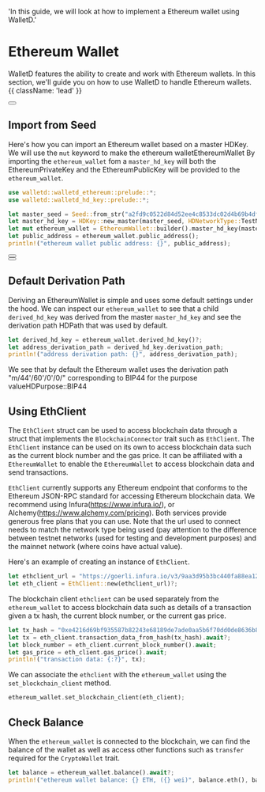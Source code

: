   'In this guide, we will look at how to implement a Ethereum wallet using WalletD.'

# Ethereum Wallet

WalletD features the ability to create and work with Ethereum wallets.
In this section, we'll guide you on how to use WalletD to handle Ethereum wallets. {{ className: 'lead' }}

<div className="not-prose">
  <Button
    href="/quickstart/#notes-on-following-the-guides"
    variant="text"
    arrow="right"
    children="Notes on following the guide examples"
  />
</div>

 ## Import from Seed

 Here's how you can import an Ethereum wallet based on a master HDKey. We will use the `mut` keyword to make the ethereum walletEthereumWallet
 By importing the `ethereum_wallet` fom a `master_hd_key` will both the EthereumPrivateKey and the EthereumPublicKey will be provided to the `ethereum_wallet`.

```rust {{ title: 'Example' }}
use walletd::walletd_ethereum::prelude::*;
use walletd::walletd_hd_key::prelude::*;

let master_seed = Seed::from_str("a2fd9c0522d84d52ee4c8533dc02d4b69b4df9b6255e1af20c9f1d4d691689f2a38637eb1ec778972bf845c32d5ae83c7536999b5666397ac32021b21e0accee")?;
let master_hd_key = HDKey::new_master(master_seed, HDNetworkType::TestNet)?;
let mut ethereum_wallet = EthereumWallet::builder().master_hd_key(master_hd_key).build()?;
let public_address = ethereum_wallet.public_address();
println!("ethereum wallet public address: {}", public_address);
```

<div className="not-prose">
  <Button
    href="/mnemonics_guide"
    variant="text"
    arrow="right"
    children="Check out our mnemonics guide for more info on the mnemonic seed"
  />
</div>


<div className="not-prose">
  <Button
    href="/hd_key"
    variant="text"
    arrow="right"
    children="Check out our HD Key guide for more info on the HD key"
  />
</div>


 ## Default Derivation Path

 Deriving an EthereumWallet is simple and uses some default settings under the hood.
 We can inspect our `ethereum_wallet` to see that a child `derived_hd_key` was derived from the master `master_hd_key` and see the derivation path HDPath that was used by default.

```rust {{ title: 'Example' }}
let derived_hd_key = ethereum_wallet.derived_hd_key()?;
let address_derivation_path = derived_hd_key.derivation_path;
println!("address derivation path: {}", address_derivation_path);
```
 We see that by default the Ethereum wallet uses the derivation path "m/44'/60'/0'/0/" corresponding to  BIP44 for the purpose valueHDPurpose::BIP44


 ## Using EthClient

 The `EthClient` struct can be used to access blockchain data through a struct that implements the `BlockchainConnector` trait such as `EthClient`.
 The `EthClient` instance can be used on its own to access blockchain data such as the current block number and the gas price.
 It can be affiliated with a `EthereumWallet` to enable the `EthereumWallet` to access blockchain data and send transactions.

 `EthClient` currently supports any Ethereum endpoint that conforms to the Ethereum JSON-RPC standard for accessing Ethereum blockchain data.
 We recommend using Infura(https://www.infura.io/), or Alchemy(https://www.alchemy.com/pricing). Both services provide generous free plans that you can use.
 Note that the url used to connect needs to match the network type being used (pay attention to the difference between testnet networks (used for testing and development purposes) and the mainnet network (where coins have actual value).

Here's an example of creating an instance of `EthClient`.

```rust {{ title: 'Example' }}
let ethclient_url = "https://goerli.infura.io/v3/9aa3d95b3bc440fa88ea12eaa4456161";
let eth_client = EthClient::new(ethclient_url)?;
```
 
The blockchain client `ethclient` can be used separately from the `ethereum_wallet` to access blockchain data such as details of a transaction given a tx hash, the current block number, or the current gas price.

```rust {{ title: 'Example' }}
let tx_hash = "0xe4216d69bf935587b82243e68189de7ade0aa5b6f70dd0de8636b8d643431c0b";
let tx = eth_client.transaction_data_from_hash(tx_hash).await?;
let block_number = eth_client.current_block_number().await;
let gas_price = eth_client.gas_price().await;
println!("transaction data: {:?}", tx);
```

We can associate the `ethclient` with the `ethereum_wallet` using the `set_blockchain_client` method.

```rust 
ethereum_wallet.set_blockchain_client(eth_client);
```

## Check Balance
When the `ethereum_wallet` is connected to the blockchain, we can find the balance of the wallet as well as access other functions such as `transfer` required for the `CryptoWallet` trait.

```rust {{ title: 'Example' }}
let balance = ethereum_wallet.balance().await?;
println!("ethereum wallet balance: {} ETH, ({} wei)", balance.eth(), balance.wei());
```


